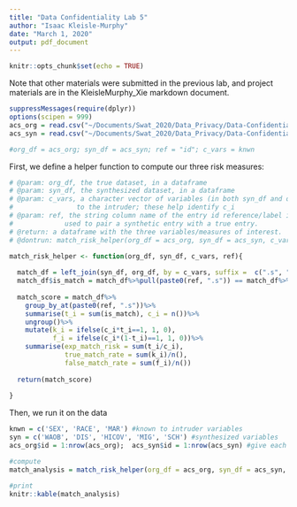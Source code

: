 ```yaml
---
title: "Data Confidentiality Lab 5"
author: "Isaac Kleisle-Murphy"
date: "March 1, 2020"
output: pdf_document
---
```


```r
knitr::opts_chunk$set(echo = TRUE)
```

Note that other materials were submitted in the previous lab, and project materials are in the KleisleMurphy_Xie markdown document.

```r
suppressMessages(require(dplyr))
options(scipen = 999)
acs_org = read.csv("~/Documents/Swat_2020/Data_Privacy/Data-Confidentiality/datasets/ACSdata_org.csv")
acs_syn = read.csv("~/Documents/Swat_2020/Data_Privacy/Data-Confidentiality/datasets/ACSdata_syn.csv")

#org_df = acs_org; syn_df = acs_syn; ref = "id"; c_vars = knwn
```

First, we define a helper function to compute our three risk measures:
```r
# @param: org_df, the true dataset, in a dataframe
# @param: syn_df, the synthesized dataset, in a dataframe
# @param: c_vars, a character vector of variables (in both syn_df and org_df) of items known 
#                to the intruder; these help identify c_i
# @param: ref, the string column name of the entry id reference/label in both org_df and syn_df, 
#             used to pair a synthetic entry with a true entry. 
# @return: a dataframe with the three variables/measures of interest.
# @dontrun: match_risk_helper(org_df = acs_org, syn_df = acs_syn, c_vars = knwn, ref = "id")

match_risk_helper <- function(org_df, syn_df, c_vars, ref){
  
  match_df = left_join(syn_df, org_df, by = c_vars, suffix =  c(".s", ".o"))
  match_df$is_match = match_df%>%pull(paste0(ref, ".s")) == match_df%>%pull(paste0(ref, ".o"))
  
  match_score = match_df%>%
    group_by_at(paste0(ref, ".s"))%>%
    summarise(t_i = sum(is_match), c_i = n())%>%
    ungroup()%>%
    mutate(k_i = ifelse(c_i*t_i==1, 1, 0),
           f_i = ifelse(c_i*(1-t_i)==1, 1, 0))%>%
    summarise(exp_match_risk = sum(t_i/c_i),
              true_match_rate = sum(k_i)/n(),
              false_match_rate = sum(f_i)/n())
  
  return(match_score)
  
}

```

Then, we run it on the data
```r
knwn = c('SEX', 'RACE', 'MAR') #known to intruder variables
syn = c('WAOB', 'DIS', 'HICOV', 'MIG', 'SCH') #synthesized variables
acs_org$id = 1:nrow(acs_org);  acs_syn$id = 1:nrow(acs_syn) #give each entry an id to identify matches

#compute
match_analysis = match_risk_helper(org_df = acs_org, syn_df = acs_syn, c_vars = knwn, ref = "id")

#print
knitr::kable(match_analysis)
```

